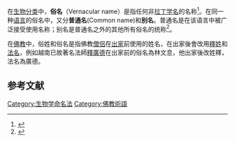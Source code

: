 在[[生物分类|生物分类]]中，'''俗名'''（Vernacular name）是指任何非[[拉丁学名|拉丁学名]]的名称<ref>{{cite journal|author1=刘夙|coauthors=刘冰|title=中国维管植物属中文普通名选定规则新探|journal=生物多样性|date=2015|volume=23|issue=2|pages=254-258|url=https://www.biodiversity-science.net/CN/10.17520/biods.2015047|access-date=2021-07-05|archive-date=2021-07-26|archive-url=https://web.archive.org/web/20210726043055/https://www.biodiversity-science.net/CN/10.17520/biods.2015047}}</ref>。在同一种[[语言|语言]]的俗名中，又分'''普通名'''(Common name)和'''别名'''。普通名是在该语言中被广泛接受使用名称；别名是普通名之外的其他所有俗名的统称<ref>{{cite journal|author1=王锦秀|coauthors=汤彦承|title=中国种子植物中文名命名法规刍议|journal=科技术语研究|date=2005|volume=7|issue=3|pages=61-63|url=http://www.term.org.cn/CN/Y2005/V7/I03/61|access-date=2021-07-05|archive-date=2021-07-09|archive-url=https://web.archive.org/web/20210709183122/http://www.term.org.cn/CN/Y2005/V7/I03/61}}</ref>。

在[[佛教|佛教]]中，俗姓和俗名是指佛教[[僧侶|僧侶]]在[[出家|出家]]前使用的姓名，在出家後會改用[[釋姓|釋姓]]和[[法名|法名]]，例如越南已故著名法師[[釋廣德|釋廣德]]在出家前的俗名為林文息，他出家後改姓釋，法名為廣德。

==参考文献==
{{reflist}}

{{Biology-stub}}

[[Category:生物学命名法|Category:生物学命名法]]
[[Category:佛教術語|Category:佛教術語]]